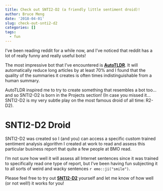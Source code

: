 ```yaml
---
title: Check out SNTI2-D2 (a friendly little sentiment droid)!
author: Bruce Meng
date: '2018-04-01'
slug: check-out-snti2-d2
categories: []
tags:
  - fun
---
```


I've been reading reddit for a while now, and I've noticed that reddit has a lot of really funny and really useful bots!

The most impressive bot that I've encountered is **[AutoTLDR](https://www.reddit.com/r/autotldr/comments/31b9fm/faq_autotldr_bot/)**. It will automatically reduce long articles by at least 70% and I found that the quality of the summaries it creates is often times indistinguishable from a human summary.

AutoTLDR inspired me to try to create something that resembles a bot too... and so SNTI2-D2 is born in the Projects section! (In case you missed it... SNTI2-D2 is my very subtle play on the most famous droid of all time: R2-D2).

# SNTI2-D2 Droid

SNTI2-D2 was created so I (and you) can access a specific custom trained sentiment analysis algorithm I created at work to read and assess this particular business report that quite a few people at BMO read. 

I'm not sure how well it will assess all Internet sentences since it was trained to specifically read one type of report, but I've been having fun subjecting it to all sorts of weird and wacky sentences `r emo::ji("smile")`.

Please feel free to try out **[SNTI2-D2](https://www.brucemeng.ca/project/snti2-d2/)** yourself and let me know of how well (or not well!) it works for you!